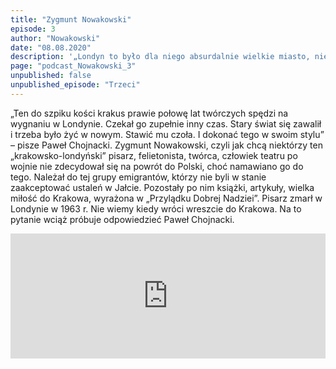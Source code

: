```yaml
---
title: "Zygmunt Nowakowski"
episode: 3
author: "Nowakowski"
date: "08.08.2020"
description: '„Londyn to było dla niego absurdalnie wielkie miasto, nie czuł się tam dobrze, był zażartym Krakusem" - mówi Paweł Chojnacki, autor książki „Reemigrejtan. Kiedy Zygmunt Nowakowski wróci wreszcie do Krakowa!?”.'
page: "podcast_Nowakowski_3"
unpublished: false
unpublished_episode: "Trzeci"
---
```

„Ten do szpiku kości krakus prawie połowę lat twórczych spędzi na wygnaniu w Londynie. Czekał go zupełnie inny czas. Stary świat się zawalił i trzeba było żyć w nowym. Stawić mu czoła. I dokonać tego w swoim stylu” – pisze Paweł Chojnacki. Zygmunt Nowakowski, czyli jak chcą niektórzy ten „krakowsko-londyński” pisarz, felietonista, twórca, człowiek teatru po wojnie nie zdecydował się na powrót do Polski, choć namawiano go do tego. Należał do tej grupy emigrantów, którzy nie byli w stanie zaakceptować ustaleń w Jałcie. Pozostały po nim książki, artykuły, wielka miłość do Krakowa, wyrażona w „Przylądku Dobrej Nadziei”. Pisarz zmarł w Londynie w 1963 r. Nie wiemy kiedy wróci wreszcie do Krakowa. Na to pytanie wciąż próbuje odpowiedzieć Paweł Chojnacki.

<iframe src="https://widget.spreaker.com/player?episode_id=40115342&theme=light&playlist=false&playlist-continuous=false&autoplay=false&live-autoplay=false&chapters-image=true&episode_image_position=right&hide-logo=false&hide-likes=false&hide-comments=false&hide-sharing=false&hide-download=true" width="100%" height="200px" frameborder="0"></iframe>
